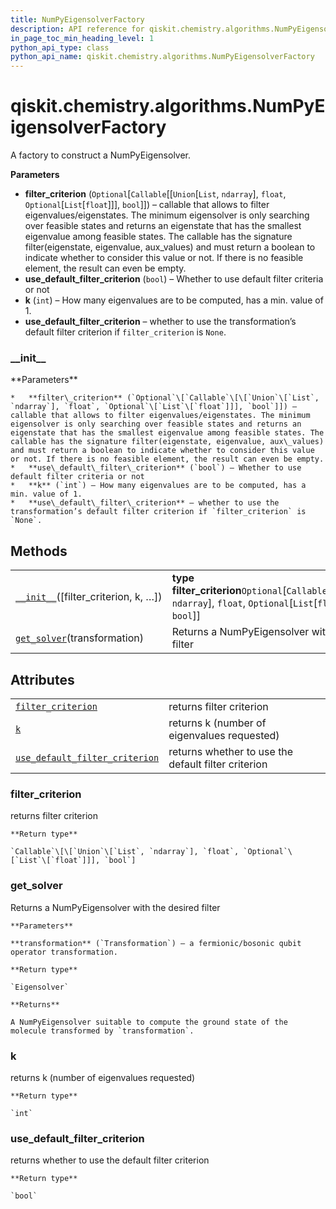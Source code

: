 ```yaml
---
title: NumPyEigensolverFactory
description: API reference for qiskit.chemistry.algorithms.NumPyEigensolverFactory
in_page_toc_min_heading_level: 1
python_api_type: class
python_api_name: qiskit.chemistry.algorithms.NumPyEigensolverFactory
---
```


# qiskit.chemistry.algorithms.NumPyEigensolverFactory

<Class id="qiskit.chemistry.algorithms.NumPyEigensolverFactory" github="https://github.com/qiskit-community/qiskit-aqua/tree/stable/0.9/qiskit/chemistry/algorithms/excited_states_solvers/eigensolver_factories/numpy_eigensolver_factory.py" signature="NumPyEigensolverFactory(filter_criterion=None, k=100, use_default_filter_criterion=False)">
  A factory to construct a NumPyEigensolver.

  **Parameters**

  *   **filter\_criterion** (`Optional`\[`Callable`\[\[`Union`\[`List`, `ndarray`], `float`, `Optional`\[`List`\[`float`]]], `bool`]]) – callable that allows to filter eigenvalues/eigenstates. The minimum eigensolver is only searching over feasible states and returns an eigenstate that has the smallest eigenvalue among feasible states. The callable has the signature filter(eigenstate, eigenvalue, aux\_values) and must return a boolean to indicate whether to consider this value or not. If there is no feasible element, the result can even be empty.
  *   **use\_default\_filter\_criterion** (`bool`) – Whether to use default filter criteria or not
  *   **k** (`int`) – How many eigenvalues are to be computed, has a min. value of 1.
  *   **use\_default\_filter\_criterion** – whether to use the transformation’s default filter criterion if `filter_criterion` is `None`.

  ### \_\_init\_\_

  <Function id="qiskit.chemistry.algorithms.NumPyEigensolverFactory.__init__" name="__init__" signature="__init__(filter_criterion=None, k=100, use_default_filter_criterion=False)">
    **Parameters**

    *   **filter\_criterion** (`Optional`\[`Callable`\[\[`Union`\[`List`, `ndarray`], `float`, `Optional`\[`List`\[`float`]]], `bool`]]) – callable that allows to filter eigenvalues/eigenstates. The minimum eigensolver is only searching over feasible states and returns an eigenstate that has the smallest eigenvalue among feasible states. The callable has the signature filter(eigenstate, eigenvalue, aux\_values) and must return a boolean to indicate whether to consider this value or not. If there is no feasible element, the result can even be empty.
    *   **use\_default\_filter\_criterion** (`bool`) – Whether to use default filter criteria or not
    *   **k** (`int`) – How many eigenvalues are to be computed, has a min. value of 1.
    *   **use\_default\_filter\_criterion** – whether to use the transformation’s default filter criterion if `filter_criterion` is `None`.
  </Function>

  ## Methods

  |                                                                                                                                                                        |                                                                                                                                    |
  | ---------------------------------------------------------------------------------------------------------------------------------------------------------------------- | ---------------------------------------------------------------------------------------------------------------------------------- |
  | [`__init__`](#qiskit.chemistry.algorithms.NumPyEigensolverFactory.__init__ "qiskit.chemistry.algorithms.NumPyEigensolverFactory.__init__")(\[filter\_criterion, k, …]) | **type filter\_criterion**`Optional`\[`Callable`\[\[`Union`\[`List`, `ndarray`], `float`, `Optional`\[`List`\[`float`]]], `bool`]] |
  | [`get_solver`](#qiskit.chemistry.algorithms.NumPyEigensolverFactory.get_solver "qiskit.chemistry.algorithms.NumPyEigensolverFactory.get_solver")(transformation)       | Returns a NumPyEigensolver with the desired filter                                                                                 |

  ## Attributes

  |                                                                                                                                                                                                        |                                                     |
  | ------------------------------------------------------------------------------------------------------------------------------------------------------------------------------------------------------ | --------------------------------------------------- |
  | [`filter_criterion`](#qiskit.chemistry.algorithms.NumPyEigensolverFactory.filter_criterion "qiskit.chemistry.algorithms.NumPyEigensolverFactory.filter_criterion")                                     | returns filter criterion                            |
  | [`k`](#qiskit.chemistry.algorithms.NumPyEigensolverFactory.k "qiskit.chemistry.algorithms.NumPyEigensolverFactory.k")                                                                                  | returns k (number of eigenvalues requested)         |
  | [`use_default_filter_criterion`](#qiskit.chemistry.algorithms.NumPyEigensolverFactory.use_default_filter_criterion "qiskit.chemistry.algorithms.NumPyEigensolverFactory.use_default_filter_criterion") | returns whether to use the default filter criterion |

  ### filter\_criterion

  <Function id="qiskit.chemistry.algorithms.NumPyEigensolverFactory.filter_criterion" name="filter_criterion" signature="property filter_criterion">
    returns filter criterion

    **Return type**

    `Callable`\[\[`Union`\[`List`, `ndarray`], `float`, `Optional`\[`List`\[`float`]]], `bool`]
  </Function>

  ### get\_solver

  <Function id="qiskit.chemistry.algorithms.NumPyEigensolverFactory.get_solver" name="get_solver" signature="get_solver(transformation)">
    Returns a NumPyEigensolver with the desired filter

    **Parameters**

    **transformation** (`Transformation`) – a fermionic/bosonic qubit operator transformation.

    **Return type**

    `Eigensolver`

    **Returns**

    A NumPyEigensolver suitable to compute the ground state of the molecule transformed by `transformation`.
  </Function>

  ### k

  <Function id="qiskit.chemistry.algorithms.NumPyEigensolverFactory.k" name="k" signature="property k">
    returns k (number of eigenvalues requested)

    **Return type**

    `int`
  </Function>

  ### use\_default\_filter\_criterion

  <Function id="qiskit.chemistry.algorithms.NumPyEigensolverFactory.use_default_filter_criterion" name="use_default_filter_criterion" signature="property use_default_filter_criterion">
    returns whether to use the default filter criterion

    **Return type**

    `bool`
  </Function>
</Class>

